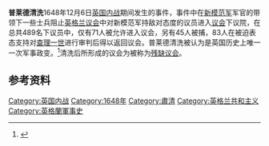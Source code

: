 '''普莱德清洗'''1648年12月6日[[英国内战|英国内战]]期间发生的事件，事件中在[[新模范军|新模范军]]军官{{le|托马斯·普莱德|Thomas Pride}}的带领下一些士兵阻止[[英格兰议会|英格兰议会]]中对新模范军持敌对态度的议员进入[[长期议会|议会]]下议院，在总共489名下议员中，仅有71人被允许进入议会，另有45人被捕，83人在被迫表态支持对[[查理一世|查理一世]]进行审判后得以返回议会。普莱德清洗被认为是英国历史上唯一一次军事政变。<ref>{{cite book|last1=Macaulay|first1=James|title=Cromwell Anecdotes|date=1891|publisher=Hodder|ref=harv}}</ref>清洗后所形成的议会为被称为[[残缺议会|残缺议会]]。

==参考资料==
{{reflist}}

[[Category:英国内战|Category:英国内战]]
[[Category:1648年|Category:1648年]]
[[Category:肅清|Category:肅清]]
[[Category:英格兰共和主义|Category:英格兰共和主义]]
[[Category:英格蘭軍事史|Category:英格蘭軍事史]]